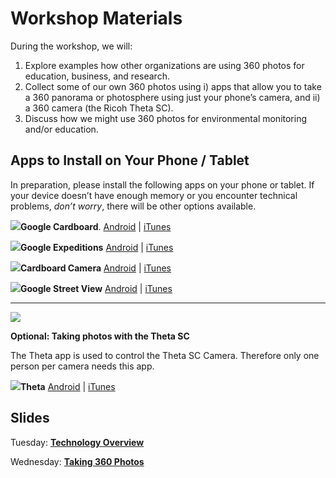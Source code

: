 # Workshop Materials

During the workshop, we will:

1. Explore examples how other organizations are using 360 photos for education, business, and research.
1. Collect some of our own 360 photos using i) apps that allow you to take a 360 panorama or photosphere using just your phone's camera, and ii) a 360 camera (the Ricoh Theta SC).
1. Discuss how we might use 360 photos for environmental monitoring and/or education.

## Apps to Install on Your Phone / Tablet {-}

In preparation, please install the following apps on your phone or tablet. If your device doesn't have enough memory or you encounter technical problems, *don't worry*, there will be other options available.

![](images/google-cardboard_100x100.png){class="midline"}**Google Cardboard**. [Android](https://play.google.com/store/apps/details?id=com.google.samples.apps.cardboarddemo){target="_blank"} | [iTunes](https://itunes.apple.com/us/app/google-cardboard/id987962261){target="_blank"}

![](images/google-expeditions_100x100.png){class="midline"}**Google Expeditions** [Android](https://play.google.com/store/apps/details?id=com.google.vr.expeditions){target="_blank"} | [iTunes](https://itunes.apple.com/us/app/expeditions/id1131711060){target="_blank"}

![](images/google-cardboard_camera_100x100.png){class="midline"}**Cardboard Camera** [Android](https://play.google.com/store/apps/details?id=com.google.vr.cyclops){target="_blank"} | [iTunes](https://itunes.apple.com/us/app/cardboard-camera/id1095487294){target="_blank"}

![](images/google-street-view_100x100.png){class="midline"}**Google Street View** [Android](https://play.google.com/store/apps/details?id=com.google.android.street){target="_blank"} | [iTunes](https://itunes.apple.com/us/app/google-street-view/id904418768){target="_blank"}

----

![](images/ricoh-theta-sc_100x300.png){.goright}

**Optional: Taking photos with the Theta SC**

The Theta app is used to control the Theta SC Camera. Therefore only one person per camera needs this app. 

![](images/thetasc_100x100.png){class="midline"}**Theta**
[Android](https://play.google.com/store/apps/details?id=com.theta360){target="_blank"} | [iTunes](https://itunes.apple.com/us/app/ricoh-theta/id1023254741){target="_blank"}

## Slides {-}

Tuesday: [**Technology Overview**](https://docs.google.com/presentation/d/1jMXsJMrD7vQOC9hWKRdl-Kwlivpv_ocrGD3SmBD1YpM/edit?usp=sharing){target="_blank"}

Wednesday: [**Taking 360 Photos**](https://docs.google.com/presentation/d/1bCWCHSWf5WsleSQwob97nlyPrc0ZLplcY_HNY0vltLw/edit?usp=sharing){target="_blank"}








